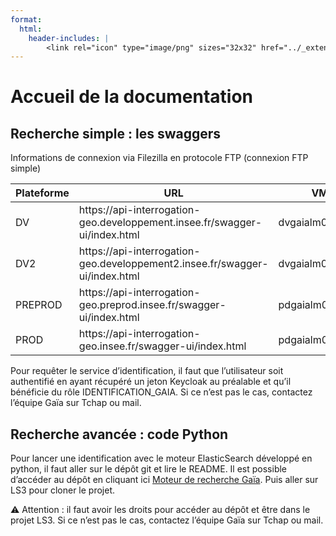 ```yaml
---
format:
  html:
    header-includes: |
        <link rel="icon" type="image/png" sizes="32x32" href="../_extensions/InseeFrLab/onyxia/favicon-32x32.png">
---
```


# Accueil de la documentation
## Recherche simple : les swaggers

Informations de connexion via Filezilla en protocole FTP (connexion FTP simple)

| Plateforme | URL                                                                         | VM              |
| ---------- | --------------------------------------------------------------------------- | --------------- |
| DV         | https://api-interrogation-geo.developpement.insee.fr/swagger-ui/index.html  | dvgaialm001     |
| DV2        | https://api-interrogation-geo.developpement2.insee.fr/swagger-ui/index.html | dvgaialm002     |
| PREPROD    | https://api-interrogation-geo.preprod.insee.fr/swagger-ui/index.html        | pdgaialm001/2/3 |
| PROD       | https://api-interrogation-geo.insee.fr/swagger-ui/index.html                | pdgaialm001/2/3 |


Pour requêter le service d'identification, il faut que l'utilisateur soit authentifié en ayant récupéré un jeton Keycloak au préalable et qu'il bénéficie du rôle IDENTIFICATION_GAIA. Si ce n'est pas le cas, contactez l'équipe Gaïa sur Tchap ou mail.


## Recherche avancée : code Python

Pour lancer une identification avec le moteur ElasticSearch développé en python, il faut aller sur le dépôt git et lire le README. Il est possible d'accéder au dépôt en cliquant ici [Moteur de recherche Gaïa](https://gitlab.insee.fr/sprint-gaia/moteur_es). Puis aller sur LS3 pour cloner le projet.

⚠️ Attention : il faut avoir les droits pour accéder au dépôt et être dans le projet LS3. Si ce n'est pas le cas, contactez l'équipe Gaïa sur Tchap ou mail.

